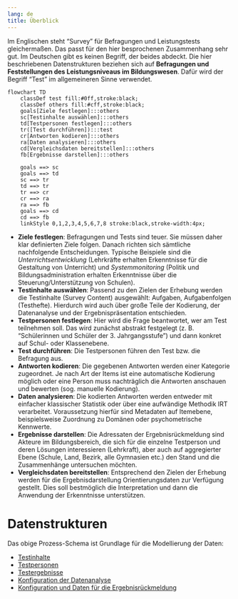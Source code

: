 ```yaml
---
lang: de
title: Überblick
---
```


Im Englischen steht "Survey" für Befragungen und Leistungstests gleichermaßen. Das passt für den hier besprochenen Zusammenhang sehr gut. Im Deutschen gibt es keinen Begriff, der beides abdeckt. Die hier beschriebenen Datenstrukturen beziehen sich auf **Befragungen und Feststellungen des Leistungsniveaus im Bildungswesen**. Dafür wird der Begriff "Test" im allgemeineren Sinne verwendet. 

```mermaid
flowchart TD
    classDef test fill:#0ff,stroke:black;
    classDef others fill:#cff,stroke:black;
    goals[Ziele festlegen]:::others
    sc[Testinhalte auswählen]:::others
    td[Testpersonen festlegen]:::others
    tr([Test durchführen]):::test
    cr[Antworten kodieren]:::others
    ra[Daten analysieren]:::others
    cd[Vergleichsdaten bereitstellen]:::others
    fb[Ergebnisse darstellen]:::others

    goals ==> sc
    goals ==> td
    sc ==> tr
    td ==> tr
    tr ==> cr
    cr ==> ra
    ra ==> fb
    goals ==> cd
    cd ==> fb
    linkStyle 0,1,2,3,4,5,6,7,8 stroke:black,stroke-width:4px;

```

* **Ziele festlegen**: Befragungen und Tests sind teuer. Sie müssen daher klar definierten Ziele folgen. Danach richten sich sämtliche nachfolgende Entscheidungen. Typische Beispiele sind die *Unterrichtsentwicklung* (Lehrkräfte erhalten Erkenntnisse für die Gestaltung von Unterricht) und *Systemmonitoring* (Politik und Bildungsadministration erhalten Erkenntnisse über die Steuerung/Unterstützung von Schulen).
* **Testinhalte auswählen**: Passend zu den Zielen der Erhebung werden die Testinhalte (Survey Content) ausgewählt: Aufgaben, Aufgabenfolgen (Testhefte). Hierdurch wird auch über große Teile der Kodierung, der Datenanalyse und der Ergebnispräsentation entschieden.
* **Testpersonen festlegen**: Hier wird die Frage beantwortet, wer am Test teilnehmen soll. Das wird zunächst abstrakt festgelegt (z. B. "Schülerinnen und Schüler der 3. Jahrgangsstufe") und dann konkret auf Schul- oder Klassenebene.
* **Test durchführen**: Die Testpersonen führen den Test bzw. die Befragung aus.
* **Antworten kodieren**: Die gegebenen Antworten werden einer Kategorie zugeordnet. Je nach Art der Items ist eine automatische Kodierung möglich oder eine Person muss nachträglich die Antworten anschauen und bewerten (sog. manuelle Kodierung).
* **Daten analysieren**: Die kodierten Antworten werden entweder mit einfacher klassischer Statistik oder über eine aufwändige Methodik IRT verarbeitet. Voraussetzung hierfür sind Metadaten auf Itemebene, beispielsweise Zuordnung zu Domänen oder psychometrische Kennwerte.
* **Ergebnisse darstellen**: Die Adressaten der Ergebnisrückmeldung sind Akteure im Bildungsbereich, die sich für die einzelne Testperson und deren Lösungen interessieren (Lehrkraft), aber auch auf aggregierter Ebene (Schule, Land, Bezirk, alle Gymnasien etc.) den Stand und die Zusammenhänge untersuchen möchten.
* **Vergleichsdaten bereitstellen**: Entsprechend den Zielen der Erhebung werden für die Ergebnisdarstellung Orientierungsdaten zur Verfügung gestellt. Dies soll bestmöglich die Interpretation und dann die Anwendung der Erkenntnisse unterstützen.

# Datenstrukturen

Das obige Prozess-Schema ist Grundlage für die Modellierung der Daten:

* [Testinhalte](content.qmd)
* [Testpersonen](testtakers.qmd)
* [Testergebnisse](test-output.qmd)
* [Konfiguration der Datenanalyse](analysis.qmd)
* [Konfiguration und Daten für die Ergebnisrückmeldung](feedback.qmd)
